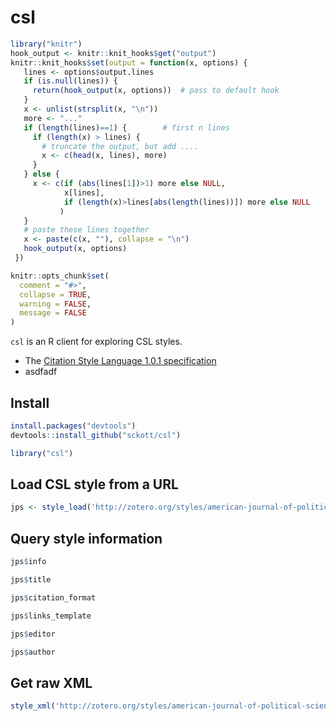 csl
=======

```r
library("knitr")
hook_output <- knitr::knit_hooks$get("output")
knitr::knit_hooks$set(output = function(x, options) {
   lines <- options$output.lines
   if (is.null(lines)) {
     return(hook_output(x, options))  # pass to default hook
   }
   x <- unlist(strsplit(x, "\n"))
   more <- "..."
   if (length(lines)==1) {        # first n lines
     if (length(x) > lines) {
       # truncate the output, but add ....
       x <- c(head(x, lines), more)
     }
   } else {
     x <- c(if (abs(lines[1])>1) more else NULL, 
            x[lines], 
            if (length(x)>lines[abs(length(lines))]) more else NULL
           )
   }
   # paste these lines together
   x <- paste(c(x, ""), collapse = "\n")
   hook_output(x, options)
 })

knitr::opts_chunk$set(
  comment = "#>",
  collapse = TRUE,
  warning = FALSE, 
  message = FALSE
)
```

`csl` is an R client for exploring CSL styles. 

* The [Citation Style Language 1.0.1 specification](http://citationstyles.org/downloads/specification.html)
* asdfadf

## Install

```r
install.packages("devtools")
devtools::install_github("sckott/csl")
```

```r
library("csl")
```

## Load CSL style from a URL

```r
jps <- style_load('http://zotero.org/styles/american-journal-of-political-science')
```

## Query style information

```r
jps$info
```

```r
jps$title
```

```r
jps$citation_format
```

```r
jps$links_template
```

```r
jps$editor
```

```r
jps$author
```


## Get raw XML

```r
style_xml('http://zotero.org/styles/american-journal-of-political-science')
```